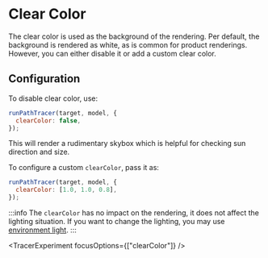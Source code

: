 
# Clear Color

The clear color is used as the background of the rendering. Per default, the background is rendered as white, as is common for product renderings. However, you can either disable it or add a custom clear color.

## Configuration

To disable clear color, use:

```js title="strahlConfiguration.js"
runPathTracer(target, model, {
  clearColor: false,
});
```

This will render a rudimentary skybox which is helpful for checking sun direction and size.

To configure a custom `clearColor`, pass it as:

```js title="strahlConfiguration.js"
runPathTracer(target, model, {
  clearColor: [1.0, 1.0, 0.8],
});
```

:::info
The `clearColor` has no impact on the rendering, it does not affect the lighting situation. If you want to change the lighting, you may use [environment light](./environment-light.md).
:::

<TracerExperiment focusOptions={["clearColor"]} />
